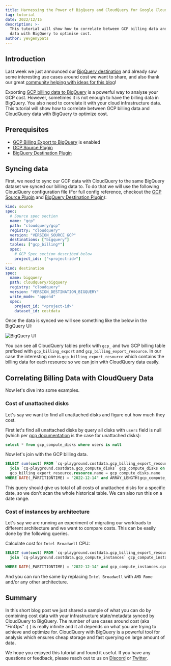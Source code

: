 ```yaml
---
title: Harnessing the Power of BigQuery and CloudQuery for Google Cloud Cost Optimization
tag: tutorial
date: 2022/12/15
description: >-
  This tutorial will show how to correlate between GCP billing data and CloudQuery
  data with BigQuery to optimise cost.
author: yevgenypats
---
```



<BlogHeader/>

## Introduction

Last week we just announced our [BigQuery destination](/blog/announcing-cloudquery-bigquery-destination) and already saw some interesting use cases around cost we want to share, and also thank our great [community helping with ideas for this blog](https://discord.com/channels/872925471417962546/974029056070795284/1052337892439097474)!

Exporting [GCP billing data to BigQuery](https://cloud.google.com/billing/docs/how-to/export-data-bigquery) is a powerful way to analyse your GCP cost. However, sometimes it is not enough to have the billing data in BigQuery. You also need to correlate it with your cloud infrastructure data. This tutorial will show how to correlate between GCP billing data and CloudQuery data with BigQuery to optimize cost.

## Prerequisites

- [GCP Billing Export to BigQuery](https://cloud.google.com/billing/docs/how-to/export-data-bigquery) is enabled
- [GCP Source Plugin](https://www.cloudquery.io/docs/plugins/sources/gcp/overview)
- [BigQuery Destination Plugin](https://www.cloudquery.io/docs/plugins/destinations/bigquery/overview)

## Syncing data

First, we need to sync our GCP data with CloudQuery to the same BigQuery dataset we synced our billing data to. To do that we will use the following CloudQuery configuration file (For full config reference, checkout the [GCP Source Plugin](https://www.cloudquery.io/docs/plugins/sources/gcp/overview) and [BigQuery Destination Plugin](https://www.cloudquery.io/docs/plugins/destinations/bigquery/overview)):

```yaml copy
kind: source
spec:
  # Source spec section
  name: "gcp"
  path: "cloudquery/gcp"
  registry: "cloudquery"
  version: "VERSION_SOURCE_GCP"
  destinations: ["bigquery"]
  tables: ["gcp_billing*"]
  spec:
    # GCP Spec section described below
    project_ids: ["<project-id>"]
---
kind: destination
spec:
  name: bigquery
  path: cloudquery/bigquery
  registry: "cloudquery"
  version: "VERSION_DESTINATION_BIGQUERY"
  write_mode: "append"
  spec:
    project_id: "<project-id>"
    dataset_id: costdata
```

Once the data is synced we will see something like the below in the BigQuery UI:

![BigQuery UI](/images/blog/analysing-gcp-cost-with-bigquery-and-cq/bigquery_billing.png)

You can see all CloudQuery tables prefix with `gcp_` and two GCP billing table prefixed with `gcp_billing_export` and `gcp_billing_export_resource`. In our case the interesting one is `gcp_billing_export_resource` which contains the billing data for each resource so we can join with CloudQuery data easily.


## Correlating Billing Data with CloudQuery Data

Now let's dive into some examples.

### Cost of unattached disks

Let's say we want to find all unattached disks and figure out how much they cost.

First let's find all unattached disks by query all disks with `users` field is null (which per [gcp documentation](https://cloud.google.com/compute/docs/reference/rest/v1/disks/get) is the case for unattached disks):


```sql copy
select * from gcp_compute_disks where users is null
```

Now let's join with the GCP billing data.

```sql copy
SELECT sum(cost) FROM `cq-playground.costdata.gcp_billing_export_resource_v1_0183D4_4E0A4D_60E401` gcp_billing_export_resource 
  join `cq-playground.costdata.gcp_compute_disks` gcp_compute_disks on 
  gcp_billing_export_resource.resource.name = gcp_compute_disks.name 
WHERE DATE(_PARTITIONTIME) = "2022-12-14" and ARRAY_LENGTH(gcp_compute_disks.users) = 0
```

This query should give us total of all costs of unattached disks for a specific date, so we don't scan the whole historical table. We can also run this on a date range. 

### Cost of instances by architecture

Let's say we are running an experiment of migrating our workloads to different architecture and we want to compare costs. This can be easily done by the following queries.


Calculate cost for `Intel Broadwell` CPU:

```sql copy
SELECT sum(cost) FROM `cq-playground.costdata.gcp_billing_export_resource_v1_0183D4_4E0A4D_60E401` gcp_billing_export_resource 
  join `cq-playground.costdata.gcp_compute_instances` gcp_compute_instances on gcp_billing_export_resource.resource.name = gcp_compute_instances.name 

WHERE DATE(_PARTITIONTIME) = "2022-12-14" and gcp_compute_instances.cpu_platform = "Intel Broadwell"
```

And you can run the same by replacing `Intel Broadwell` with `AMD Rome` and/or any other architecture.

## Summary

In this short blog post we just shared a sample of what you can do by combining cost data with your infrastructure state/metadata synced by CloudQuery to BigQuery. The number of use cases around cost (aka "FinOps" :) ) is really infinite and it all depends on what you are trying to achieve and optimize for. CloudQuery with BigQuery is a powerful tool for analysis which ensures cheap storage and fast querying on large amount of data.

We hope you enjoyed this tutorial and found it useful. If you have any questions or feedback, please reach out to us on [Discord](https://www.cloudquery.io/discord) or [Twitter](https://twitter.com/cloudqueryio).



